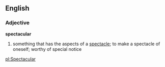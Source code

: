 ==English==

===Adjective===
'''spectacular'''
#something that has the aspects of a [[spectacle]]; to make a spectacle of oneself; worthy of special notice

[[pl:Spectacular]]